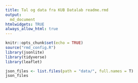 ```yaml
---
title: Tal og data fra KUB Datalab readme.rmd
output: 
  md_document
htmlwidgets: TRUE
always_allow_html: true
---
```

```r
knitr::opts_chunk$set(echo = TRUE)
source("rmd_config.R")
library(jsonlite)
library(tidyverse)
library(leaflet)
```




```r
json_files <- list.files(path = "data/", full.names = T)
json_files
```


